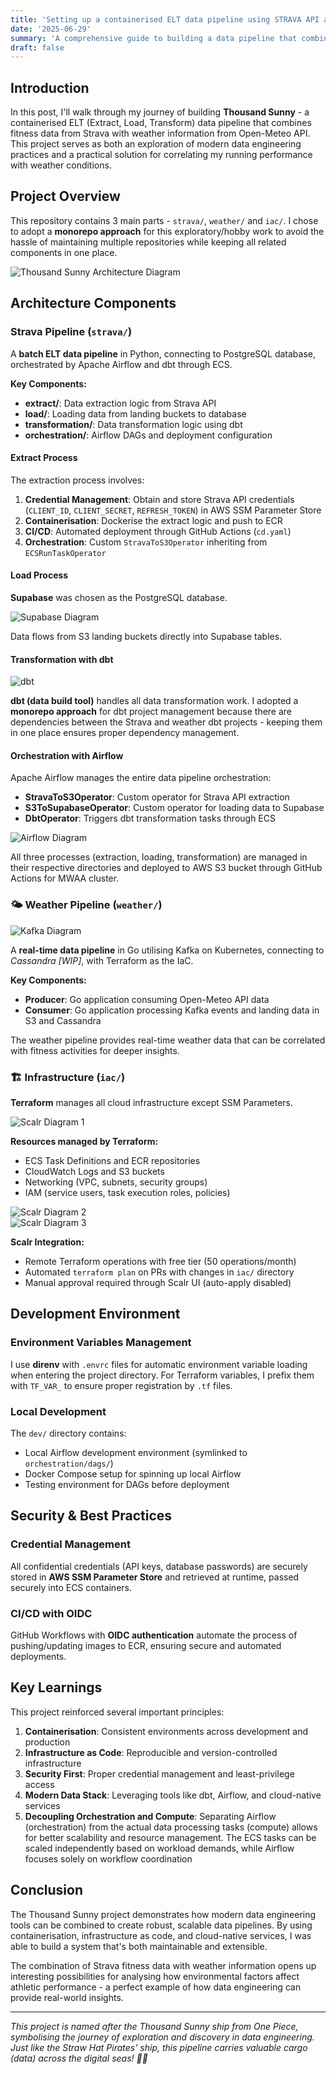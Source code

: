 ```yaml
---
title: 'Setting up a containerised ELT data pipeline using STRAVA API and open-meteo API.'
date: '2025-06-29'
summary: 'A comprehensive guide to building a data pipeline that combines Strava fitness data with weather information using modern cloud technologies.'
draft: false
---
```


## Introduction

In this post, I'll walk through my journey of building **Thousand Sunny** - a containerised ELT (Extract, Load, Transform) data pipeline that combines fitness data from Strava with weather information from Open-Meteo API. This project serves as both an exploration of modern data engineering practices and a practical solution for correlating my running performance with weather conditions.

## Project Overview

This repository contains 3 main parts - `strava/`, `weather/` and `iac/`. I chose to adopt a **monorepo approach** for this exploratory/hobby work to avoid the hassle of maintaining multiple repositories while keeping all related components in one place.

<div className="my-8 flex justify-center">
  <img
    src="/static/images/diagrams/thousand-sunny-archi.png"
    alt="Thousand Sunny Architecture Diagram"
    className="h-auto max-w-full rounded-lg shadow-lg"
    style={{ width: '100%', minWidth: '250px', maxWidth: '900px' }}
  />
</div>

## Architecture Components

### Strava Pipeline (`strava/`)

A **batch ELT data pipeline** in Python, connecting to PostgreSQL database, orchestrated by Apache Airflow and dbt through ECS.

**Key Components:**

- **extract/**: Data extraction logic from Strava API
- **load/**: Loading data from landing buckets to database
- **transformation/**: Data transformation logic using dbt
- **orchestration/**: Airflow DAGs and deployment configuration

#### Extract Process

The extraction process involves:

1. **Credential Management**: Obtain and store Strava API credentials (`CLIENT_ID`, `CLIENT_SECRET`, `REFRESH_TOKEN`) in AWS SSM Parameter Store
2. **Containerisation**: Dockerise the extract logic and push to ECR
3. **CI/CD**: Automated deployment through GitHub Actions (`cd.yaml`)
4. **Orchestration**: Custom `StravaToS3Operator` inheriting from `ECSRunTaskOperator`

#### Load Process

**Supabase** was chosen as the PostgreSQL database.

<div className="my-8 flex justify-center">
  <img
    src="/static/images/diagrams/supabase.png"
    alt="Supabase Diagram"
    className="h-auto max-w-full rounded-lg shadow-lg"
    style={{ width: '100%', minWidth: '250px', maxWidth: '900px' }}
  />
</div>

Data flows from S3 landing buckets directly into Supabase tables.

#### Transformation with dbt

<div className="my-8 flex justify-center">
  <img
    src="/static/images/diagrams/dbt.png"
    alt="dbt"
    className="h-auto max-w-full rounded-lg shadow-lg"
    style={{ width: '100%', minWidth: '250px', maxWidth: '900px' }}
  />
</div>

**dbt (data build tool)** handles all data transformation work. I adopted a **monorepo approach** for dbt project management because there are dependencies between the Strava and weather dbt projects - keeping them in one place ensures proper dependency management.

#### Orchestration with Airflow

Apache Airflow manages the entire data pipeline orchestration:

- **StravaToS3Operator**: Custom operator for Strava API extraction
- **S3ToSupabaseOperator**: Custom operator for loading data to Supabase
- **DbtOperator**: Triggers dbt transformation tasks through ECS

<div className="my-8 flex justify-center">
  <img
    src="/static/images/diagrams/airflow.png"
    alt="Airflow Diagram"
    className="h-auto max-w-full rounded-lg shadow-lg"
    style={{ width: '100%', minWidth: '250px', maxWidth: '900px' }}
  />
</div>

All three processes (extraction, loading, transformation) are managed in their respective directories and deployed to AWS S3 bucket through GitHub Actions for MWAA cluster.

### 🌤️ Weather Pipeline (`weather/`)

<div className="my-8 flex justify-center">
  <img
    src="/static/images/diagrams/kafka_ui_live_messages.png"
    alt="Kafka Diagram"
    className="h-auto max-w-full rounded-lg shadow-lg"
    style={{ width: '100%', minWidth: '250px', maxWidth: '900px' }}
  />
</div>

A **real-time data pipeline** in Go utilising Kafka on Kubernetes, connecting to _Cassandra [WIP]_, with Terraform as the IaC.

**Key Components:**

- **Producer**: Go application consuming Open-Meteo API data
- **Consumer**: Go application processing Kafka events and landing data in S3 and Cassandra

The weather pipeline provides real-time weather data that can be correlated with fitness activities for deeper insights.

### 🏗️ Infrastructure (`iac/`)

**Terraform** manages all cloud infrastructure except SSM Parameters.

<div className="my-8 flex justify-center">
  <img
    src="/static/images/diagrams/scalr_ui_1.png"
    alt="Scalr Diagram 1"
    className="h-auto max-w-full rounded-lg shadow-lg"
    style={{ width: '100%', minWidth: '250px', maxWidth: '900px' }}
  />
</div>

**Resources managed by Terraform:**

- ECS Task Definitions and ECR repositories
- CloudWatch Logs and S3 buckets
- Networking (VPC, subnets, security groups)
- IAM (service users, task execution roles, policies)

<div className="my-8 flex justify-center">
  <img
    src="/static/images/diagrams/scalr_ui_2.png"
    alt="Scalr Diagram 2"
    className="h-auto max-w-full rounded-lg shadow-lg"
    style={{ width: '100%', minWidth: '250px', maxWidth: '900px' }}
  />
</div>
<div className="my-8 flex justify-center">
  <img
    src="/static/images/diagrams/scalr_ui_3.png"
    alt="Scalr Diagram 3"
    className="h-auto max-w-full rounded-lg shadow-lg"
    style={{ width: '100%', minWidth: '250px', maxWidth: '900px' }}
  />
</div>

**Scalr Integration:**

- Remote Terraform operations with free tier (50 operations/month)
- Automated `terraform plan` on PRs with changes in `iac/` directory
- Manual approval required through Scalr UI (auto-apply disabled)

## Development Environment

### Environment Variables Management

I use **direnv** with `.envrc` files for automatic environment variable loading when entering the project directory. For Terraform variables, I prefix them with `TF_VAR_` to ensure proper registration by `.tf` files.

### Local Development

The `dev/` directory contains:

- Local Airflow development environment (symlinked to `orchestration/dags/`)
- Docker Compose setup for spinning up local Airflow
- Testing environment for DAGs before deployment

## Security & Best Practices

### Credential Management

All confidential credentials (API keys, database passwords) are securely stored in **AWS SSM Parameter Store** and retrieved at runtime, passed securely into ECS containers.

### CI/CD with OIDC

GitHub Workflows with **OIDC authentication** automate the process of pushing/updating images to ECR, ensuring secure and automated deployments.

## Key Learnings

This project reinforced several important principles:

1. **Containerisation**: Consistent environments across development and production
2. **Infrastructure as Code**: Reproducible and version-controlled infrastructure
3. **Security First**: Proper credential management and least-privilege access
4. **Modern Data Stack**: Leveraging tools like dbt, Airflow, and cloud-native services
5. **Decoupling Orchestration and Compute**: Separating Airflow (orchestration) from the actual data processing tasks (compute) allows for better scalability and resource management. The ECS tasks can be scaled independently based on workload demands, while Airflow focuses solely on workflow coordination

## Conclusion

The Thousand Sunny project demonstrates how modern data engineering tools can be combined to create robust, scalable data pipelines. By using containerisation, infrastructure as code, and cloud-native services, I was able to build a system that's both maintainable and extensible.

The combination of Strava fitness data with weather information opens up interesting possibilities for analysing how environmental factors affect athletic performance - a perfect example of how data engineering can provide real-world insights.

---

_This project is named after the Thousand Sunny ship from One Piece, symbolising the journey of exploration and discovery in data engineering. Just like the Straw Hat Pirates' ship, this pipeline carries valuable cargo (data) across the digital seas! 🏴‍☠️_
